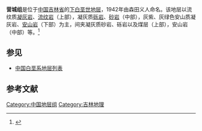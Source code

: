 {{Infobox rockunit
| name           = 营城组
| period         = 下白垩世
| age            = 
| image          = 
| imagesize      = 
| caption        = 
| type           = [[组_(地质学)|组]]
| prilithology   = 流纹质[[凝灰岩|凝灰岩]]、[[流纹岩|流纹岩]]（上部），凝灰质[[砾岩|砾岩]]、[[砂岩|砂岩]]（中部），灰紫、灰绿色安山质凝灰岩、[[安山岩|安山岩]]（下部）
| otherlithology = 凝灰质砂岩、砾岩以及煤层（上部），安山岩（中部）等
| namedfor       = 
| namedby        = 森田义人
| region         = [[吉林省|吉林省]]
| country        = {{PRC}}
| coordinates    =
| unitof         =
| subunits       = 
| underlies      = [[泉头组|泉头组]]
| overlies       = [[沙河子组|沙河子组]]
| thickness      = 
| extent         =
| area           = 
| map            = 
| map_caption    = 
}}
'''营城组'''是位于[[中国|中国]][[吉林省|吉林省]]的[[下白垩世|下白垩世]][[地层|地层]]，1942年由森田义人命名。该地层以流纹质[[凝灰岩|凝灰岩]]、[[流纹岩|流纹岩]]（上部），凝灰质[[砾岩|砾岩]]、[[砂岩|砂岩]]（中部），灰紫、灰绿色安山质凝灰岩、[[安山岩|安山岩]]（下部）为主，间夹凝灰质砂岩、砾岩以及煤层（上部），安山岩（中部）等。<ref>{{cite book | title=《中国岩石地层辞典》 | publisher=中国地质大学出版社 | author=高振家、陈克强、魏家庸 | year=2000}}</ref>

== 参见 ==
* [[中国白垩系地层列表|中国白垩系地层列表]]

== 参考文献 ==
{{Reflist}}

{{地质小作品}}

[[Category:中国地层组|Category:中国地层组]]
[[Category:吉林地理|Category:吉林地理]]